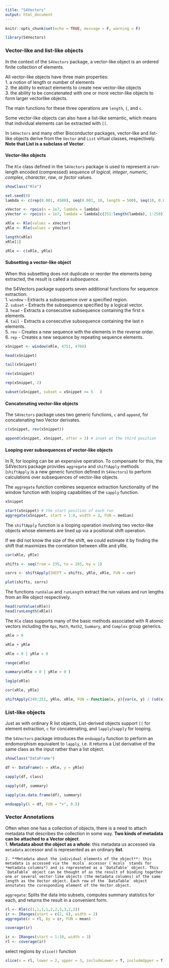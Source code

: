 ```yaml
---
title: "S4Vectors"
output: html_document
---
```


```r
knitr::opts_chunk$set(echo = TRUE, message = F, warning = F)
```

```r
library(S4Vectors)
```


### Vector-like and list-like objects  
In the context of the `S4Vectors` package, a vector-like object is an ordered finite collection of elements.   

All vector-like objects have three main properties:   
    1. a notion of length or number of elements   
    2. the ability to extract elements to create new vector-like objects  
    3. the ability to be concatenated with one or more vector-like objects to form larger vectorlike objects.   

The main functions for these three operations are `length`, `[`, and `c`.   

Some vector-like objects can also have a list-like semantic, which means that individual elements can be extracted with `[[`.  

In `S4Vectors` and many other Bioconductor packages, vector-like and list-like objects derive from the `Vector` and `List` virtual classes, respectively. **Note that List is a subclass of Vector**.  


#### Vector-like objects  
The `Rle` class defined in the `S4Vectors` package is used to represent a run-length encoded (compressed) sequence of *logical*, *integer*, *numeric*, *complex*, *character*, *raw*, or *factor* values.  
```r
showClass("Rle")
```

```r
set.seed(0)
lambda <- c(rep(0.001, 4500), seq(0.001, 10, length = 500), seq(10, 0.001, length = 500))

xVector <- rpois(n = 1e7, lambda = lambda)
yVector <- rpois(n = 1e7, lambda = lambda[c(251:length(lambda), 1:250)])

xRle <- Rle(values = xVector)
yRle <- Rle(values = yVector)
```


```r
length(xRle)
xRle[1]
```

```r
zRle <- c(xRle, yRle)
```


#### Subsetting a vector-like object  
When this subsetting does not duplicate or reorder the elements being extracted, the result is
called a *subsequence*.  

the S4Vectors package supports seven additional functions for sequence extraction:  
    1. `window` - Extracts a subsequence over a specified region.   
    2. `subset` - Extracts the subsequence specified by a logical vector.  
    3. `head` - Extracts a consecutive subsequence containing the first n elements.  
    4. `tail` - Extracts a consecutive subsequence containing the last n elements.  
    5. `rev` - Creates a new sequence with the elements in the reverse order.  
    6. `rep` - Creates a new sequence by repeating sequence elements.  
    
```r
xSnippet <- window(xRle, 4751, 4760)
```

```r
head(xSnippet)
```

```r
tail(xSnippet)
```

```r
rev(xSnippet)
```


```r
rep(xSnippet, 2)
```

```r
subset(xSnippet, subset = xSnippet >= 5   )
```

#### Concatenating vector-like objects  
The `S4Vectors` package uses two generic functions, `c` and `append`, for concatenating two Vector derivates.  
```r
c(xSnippet, rev(xSnippet))
```


```r
append(xSnippet, xSnippet, after = 3) # inset at the third position
```


#### Looping over subsequences of vector-like objects  
In R, for looping can be an expensive operation. To compensate for this, the S4Vectors package provides `aggregate` and `shiftApply` methods (`shiftApply` is a new generic function defined in `S4Vectors`) to perform calculations over subsequences of vector-like objects.  

The `aggregate` function combines sequence extraction functionality of the window function with looping capabilities of the `sapply` function.  

```r
xSnippet
```


```r
start(xSnippet) # the start position of each run
aggregate(xSnippet, start = 1:8, width = 3, FUN = median)
```

The `shiftApply` function is a looping operation involving two vector-like objects whose elements are lined up via a positional shift operation.   

If we did not know the size of the shift, we could estimate it by finding the shift that maximizes the correlation between xRle and yRle.  

```r
cor(xRle, yRle)
```

```r
shifts <- seq(from = 235, to = 265, by = 1)
```

```r
corrs <- shiftApply(SHIFT = shifts, yRle, xRle, FUN = cor)
```

```r
plot(shifts, corrs)
```


The functions `runValue` and `runLength` extract the run values and run lengths from an Rle object respectively.  

```r
head(runValue(xRle))
head(runLength(xRle))
```

The `Rle` class supports many of the basic methods associated with R atomic vectors including the `Ops`, `Math`, `Math2`, `Summary`, and `Complex` group generics.  

```r
xRle > 0
```

```r
xRle + yRle
```

```r
xRle > 0 | yRle > 0 
```


```r
range(xRle)
```

```r
summary(xRle > 0 | yRle > 0 )
```


```r
log1p(xRle)
```

```r
cor(xRle, yRle)
```

```r
shiftApply(249:251, yRle, xRle, FUN = function(x, y){var(x, y) / (sd(x)*sd(y))})
```


### List-like objects  
Just as with ordinary R list objects, List-derived objects support `[[` for element extraction, `c` for concatenating, and `lapply`/`sapply` for looping.  


the `S4Vectors` package introduces the `endoapply` function to perform an endomorphism equivalent to `lapply`, i.e. it returns a List derivative of the same class as the input rather than a list object.  


```r
showClass("DataFrame")
```

```r
df <- DataFrame(x = xRle, y = yRle)
```

```r
sapply(df, class)
```


```r
sapply(df, summary)
```


```r
sapply(as.data.frame(df), summary)
```

```r
endoapply(X = df, FUN = "+", 0.5)
```


### Vector Annotations  
Often when one has a collection of objects, there is a need to attach metadata that describes the collection in some way. **Two kinds of metadata can be attached to a Vector object**.  
    1. **Metadata about the object as a whole**: this metadata us accessed via `metadata` accessor and is represented as an ordinary **list**.  
    
    2. **Metadata about the individual elements of the object**: this metadata is accessed via the `mcols` accessor (`mcols` stands for *metadata columns*) and is represneted as a `DataTable` object. This `DataTable` object can be thought of as the result of binding together one or several vector-like objects (the metadata columns) of the same length as the Vector object. Each row of the `DataTable` object annotates the coresponding element of the Vector object.  

   
 `aggregate`: Splits the data into subsets, computes summary statistics for each, and returns the result in a convenient form.  
```r
rl <- Rle(c(1,1,1,1,2,2,3,3,2,2))
ir <- IRanges(start = c(2, 6), width = 2)
aggregate(x = rl, by = ir, FUN = mean)
```


```r
coverage(ir)
```

```r
ir <- IRanges(start = 1:10, width = 3)
rl <- coverage(ir)
```

select regions by `slice()` function  
```r
slice(x = rl, lower = 2, upper = 3, includeLower = T, includeUpper = T)
```







